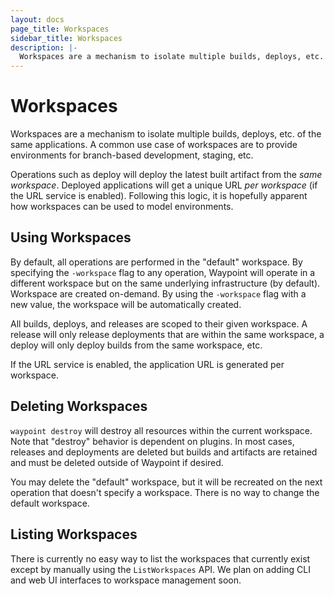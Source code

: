 ```yaml
---
layout: docs
page_title: Workspaces
sidebar_title: Workspaces
description: |-
  Workspaces are a mechanism to isolate multiple builds, deploys, etc. of the same applications. A common use case of workspaces are to provide environments for branch-based development, staging, etc.
---
```


# Workspaces

Workspaces are a mechanism to isolate multiple builds, deploys, etc. of the
same applications. A common use case of workspaces are to provide environments
for branch-based development, staging, etc.

Operations such as deploy will deploy the latest built artifact from
the _same workspace_. Deployed applications will get a unique URL
_per workspace_ (if the URL service is enabled). Following this logic, it
is hopefully apparent how workspaces can be used to model environments.

## Using Workspaces

By default, all operations are performed in the "default" workspace. By
specifying the `-workspace` flag to any operation, Waypoint will operate
in a different workspace but on the same underlying infrastructure (by
default).
Workspace are created on-demand. By using the `-workspace` flag with
a new value, the workspace will be automatically created.

All builds, deploys, and releases are scoped to their given workspace.
A release will only release deployments that are within the same workspace,
a deploy will only deploy builds from the same workspace, etc.

If the URL service is enabled, the application URL is generated per workspace.

## Deleting Workspaces

`waypoint destroy` will destroy all resources within the current workspace.
Note that "destroy" behavior is dependent on plugins. In most cases, releases
and deployments are deleted but builds and artifacts are retained and must
be deleted outside of Waypoint if desired.

You may delete the "default" workspace, but it will be recreated on the next
operation that doesn't specify a workspace. There is no way to change the
default workspace.

## Listing Workspaces

There is currently no easy way to list the workspaces that currently exist
except by manually using the `ListWorkspaces` API. We plan on adding CLI
and web UI interfaces to workspace management soon.
